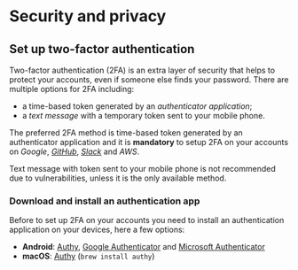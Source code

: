 # Security and privacy

## Set up two-factor authentication

Two-factor authentication (2FA) is an extra layer of security that helps to protect
your accounts, even if someone else finds your password. There are multiple
options for 2FA including:

* a time-based token generated by an *authenticator application*;
* a *text message* with a temporary token sent to your mobile phone.

The preferred 2FA method is time-based token generated by an authenticator
application and it is **mandatory** to setup 2FA on your accounts on *Google*,
[*GitHub*](https://docs.github.com/en/authentication/securing-your-account-with-two-factor-authentication-2fa/configuring-two-factor-authentication),
[*Slack*](https://slack.com/help/articles/204509068-Set-up-two-factor-authentication#authentication-app-1)
and *AWS*.

Text message with token sent to your mobile phone is not recommended due to
vulnerabilities, unless it is the only available method.

### Download and install an authentication app

Before to set up 2FA on your accounts you need to install an authentication
application on your devices, here a few options:

* **Android**: [Authy](https://play.google.com/store/apps/details?id=com.authy.authy),
  [Google Authenticator](https://play.google.com/store/apps/details?id=com.google.android.apps.authenticator2) and [Microsoft Authenticator](https://play.google.com/store/apps/details?id=com.azure.authenticator)
* **macOS**: [Authy](https://authy.com/) (`brew install authy`)
